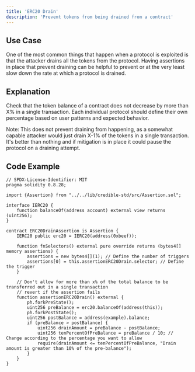 ```yaml
---
title: 'ERC20 Drain'
description: 'Prevent tokens from being drained from a contract'
---
```


## Use Case

One of the most common things that happen when a protocol is exploited is that the attacker drains all the tokens from the protocol.
Having assertions in place that prevent draining can be helpful to prevent or at the very least slow down the rate at which a protocol is drained.  

## Explanation

Check that the token balance of a contract does not decrease by more than X% in a single transaction.
Each individual protocol should define their own percentage based on user patterns and expected behavior.

Note: This does not prevent draining from happening, as a somewhat capable attacker would just drain X-1% of the tokens in a single transaction.
It's better than nothing and if mitigation is in place it could pause the protocol on a draining attempt.

## Code Example

```solidity
// SPDX-License-Identifier: MIT
pragma solidity 0.8.28;

import {Assertion} from "../../lib/credible-std/src/Assertion.sol";

interface IERC20 {
    function balanceOf(address account) external view returns (uint256);
}

contract ERC20DrainAssertion is Assertion {
    IERC20 public erc20 = IERC20(address(0xbeef));

    function fnSelectors() external pure override returns (bytes4[] memory assertions) {
        assertions = new bytes4[](1); // Define the number of triggers
        assertions[0] = this.assertionERC20Drain.selector; // Define the trigger
    }

    // Don't allow for more than x% of the total balance to be transferred out in a single transaction
    // revert if the assertion fails
    function assertionERC20Drain() external {
        ph.forkPreState();
        uint256 preBalance = erc20.balanceOf(address(this));
        ph.forkPostState();
        uint256 postBalance = address(example).balance;
        if (preBalance > postBalance) {
            uint256 drainAmount = preBalance - postBalance;
            uint256 tenPercentOfPreBalance = preBalance / 10; // Change according to the percentage you want to allow
            require(drainAmount <= tenPercentOfPreBalance, "Drain amount is greater than 10% of the pre-balance");
        }
    }
}
```

